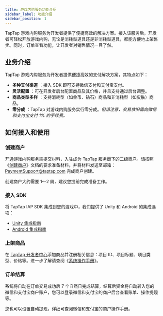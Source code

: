 ```yaml
---
title: 游戏内购服务功能介绍
sidebar_label: 功能介绍
sidebar_position: 1
---
```


TapTap 游戏内购服务为开发者提供了便捷高效的解决方案。接入该服务后，开发者可轻松开放游戏内购，无论是消耗型道具还是非消耗型道具，都能方便地上架售卖。同时，订单查看功能，让开发者对销售情况一目了然。

## 业务介绍

TapTap 游戏内购服务为开发者提供便捷高效的支付解决方案，其特点如下：

* **多种支付渠道** ：接入 SDK 即可支持微信支付和支付宝支付。
* **灵活配置** ：可在开发者后台配置商品及其价格，并且支持通过后台调整。
* **商品类型多样** ：支持消耗型（如金币、钻石）商品和非消耗型（如皮肤）商品。
* **零分成** ：TapTap 对游戏内购服务实行零分成。*但请注意，交易依旧需向微信和支付宝支付 1% 的手续费。*

## 如何接入和使用

### 创建商户

开通游戏内购服务需提交材料，入驻成为 TapTap 服务商下的二级商户。请按照《[创建商户](/sdk/tap-iap/create-merchant)》文档的要求准备材料，并将材料发送至邮箱：[PaymentSupport@taptap.com](mailto:PaymentSupport@taptap.com) 完成商户创建。

创建商户大约需要 1～2 周，建议您提前完成准备工作。

### 接入 SDK

将 TapTap IAP SDK 集成到您的游戏中，我们提供了 Unity 和 Android 的集成选项：

- [Unity 集成指南](/sdk/tap-iap/develop/unity)
- [Android 集成指南](/sdk/tap-iap/develop/android)


### 上架商品

在 [TapTap 开发者中心](https://developer.taptap.io/)添加商品并注册相关信息：项目 ID、项目标题、项目类型、价格等。进一步了解请查阅《[系统操作手册](/sdk/tap-iap/operating-manual)》。

### 订单结算

系统将自动在订单交易成功后 7 个自然日完成结算，结算后资金将自动转入您的微信和支付宝商户账户，您可以登录微信和支付宝的商户后台查看账单、操作提现等。

您也可以设置自动提现，详细可查阅微信和支付宝的商户操作手册。